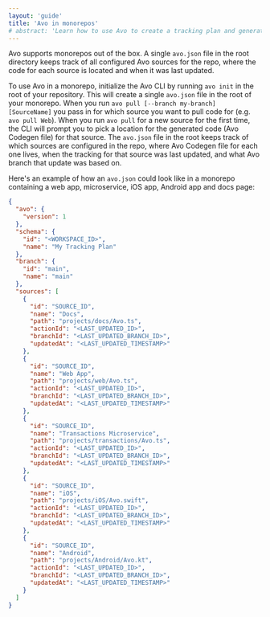 ```yaml
---
layout: 'guide'
title: 'Avo in monorepos'
# abstract: 'Learn how to use Avo to create a tracking plan and generate high quality, actionable data.'
---
```



Avo supports monorepos out of the box. A single `avo.json` file in the root directory keeps track of all configured Avo sources for the repo, where the code for each source is located and when it was last updated.

To use Avo in a monorepo, initialize the Avo CLI by running `avo init` in the root of your repository. This will create a single `avo.json` file in the root of your monorepo. When you run `avo pull [--branch my-branch] [SourceName]` you pass in for which source you want to pull code for (e.g. `avo pull Web`). When you run `avo pull` for a new source for the first time, the CLI will prompt you to pick a location for the generated code (Avo Codegen file) for that source. The `avo.json` file in the root keeps track of which sources are configured in the repo, where Avo Codegen file for each one lives, when the tracking for that source was last updated, and what Avo branch that update was based on.

Here's an example of how an `avo.json` could look like in a monorepo containing a web app, microservice, iOS app, Android app and docs page:

```json
{
  "avo": {
    "version": 1
  },
  "schema": {
    "id": "<WORKSPACE_ID>",
    "name": "My Tracking Plan"
  },
  "branch": {
    "id": "main",
    "name": "main"
  },
  "sources": [
    {
      "id": "SOURCE_ID",
      "name": "Docs",
      "path": "projects/docs/Avo.ts",
      "actionId": "<LAST_UPDATED_ID>",
      "branchId": "<LAST_UPDATED_BRANCH_ID>",
      "updatedAt": "<LAST_UPDATED_TIMESTAMP>"
    },
    {
      "id": "SOURCE_ID",
      "name": "Web App",
      "path": "projects/web/Avo.ts",
      "actionId": "<LAST_UPDATED_ID>",
      "branchId": "<LAST_UPDATED_BRANCH_ID>",
      "updatedAt": "<LAST_UPDATED_TIMESTAMP>"
    },
    {
      "id": "SOURCE_ID",
      "name": "Transactions Microservice",
      "path": "projects/transactions/Avo.ts",
      "actionId": "<LAST_UPDATED_ID>",
      "branchId": "<LAST_UPDATED_BRANCH_ID>",
      "updatedAt": "<LAST_UPDATED_TIMESTAMP>"
    },
    {
      "id": "SOURCE_ID",
      "name": "iOS",
      "path": "projects/iOS/Avo.swift",
      "actionId": "<LAST_UPDATED_ID>",
      "branchId": "<LAST_UPDATED_BRANCH_ID>",
      "updatedAt": "<LAST_UPDATED_TIMESTAMP>"
    },
    {
      "id": "SOURCE_ID",
      "name": "Android",
      "path": "projects/Android/Avo.kt",
      "actionId": "<LAST_UPDATED_ID>",
      "branchId": "<LAST_UPDATED_BRANCH_ID>",
      "updatedAt": "<LAST_UPDATED_TIMESTAMP>"
    }
  ]
}
```
